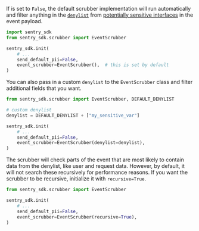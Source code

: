 If <PlatformIdentifier name="send-default-pii" /> is set to `False`, the default scrubber implementation will run automatically and filter anything in the [`denylist`](https://github.com/getsentry/sentry-python/blob/1.18.0/sentry_sdk/scrubber.py#L17-L58) from [potentially sensitive interfaces](/platforms/python/data-collected/) in the event payload.

```python
import sentry_sdk
from sentry_sdk.scrubber import EventScrubber

sentry_sdk.init(
    # ...
    send_default_pii=False,
    event_scrubber=EventScrubber(),  # this is set by default
)
```

You can also pass in a custom `denylist` to the `EventScrubber` class and filter additional fields that you want.

```python
from sentry_sdk.scrubber import EventScrubber, DEFAULT_DENYLIST

# custom denylist
denylist = DEFAULT_DENYLIST + ["my_sensitive_var"]

sentry_sdk.init(
    # ...
    send_default_pii=False,
    event_scrubber=EventScrubber(denylist=denylist),
)
```

The scrubber will check parts of the event that are most likely to contain data from the denylist, like user and request data. However, by default, it will not search these recursively for performance reasons. If you want the scrubber to be recursive, initialize it with `recursive=True`.

```python
from sentry_sdk.scrubber import EventScrubber

sentry_sdk.init(
    # ...
    send_default_pii=False,
    event_scrubber=EventScrubber(recursive=True),
)
```
